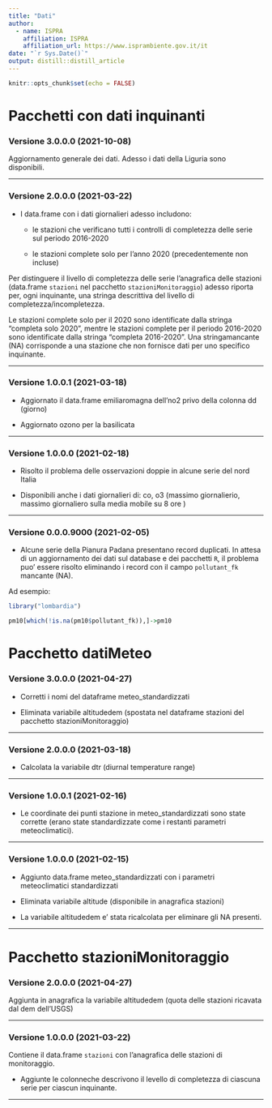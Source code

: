 ```yaml
---
title: "Dati"
author:
  - name: ISPRA 
    affiliation: ISPRA
    affiliation_url: https://www.isprambiente.gov.it/it
date: "`r Sys.Date()`"
output: distill::distill_article
---
```


```r
knitr::opts_chunk$set(echo = FALSE)
```

# Pacchetti con dati inquinanti

### Versione 3.0.0.0 (2021-10-08)

Aggiornamento generale dei dati. Adesso i dati della Liguria sono disponibili.

---

### Versione 2.0.0.0 (2021-03-22)

- I data.frame con i dati giornalieri adesso includono:

  - le stazioni che verificano tutti i controlli di completezza delle serie sul periodo 2016-2020
  
  - le stazioni complete solo per l'anno 2020 (precedentemente non incluse)
  
Per distinguere il livello di completezza delle serie l'anagrafica delle stazioni (data.frame `stazioni` nel pacchetto `stazioniMonitoraggio`) adesso riporta per, ogni inquinante, una stringa descrittiva del livello di completezza/incompletezza.

Le stazioni complete solo per il 2020 sono identificate dalla stringa "completa solo 2020", mentre le stazioni complete per il periodo 2016-2020 sono identificate dalla stringa "completa 2016-2020". Una stringamancante (NA) corrisponde a una stazione che non fornisce dati per uno specifico inquinante.

---

### Versione 1.0.0.1 (2021-03-18)

- Aggiornato il data.frame emiliaromagna dell'no2 privo della colonna dd (giorno)

- Aggiornato ozono per la basilicata

---

### Versione 1.0.0.0 (2021-02-18)

- Risolto il problema delle osservazioni doppie in alcune serie del nord Italia

- Disponibili anche i dati giornalieri di: co, o3 (massimo giornalierio, massimo giornaliero sulla media mobile su 8 ore )

---

### Versione 0.0.0.9000 (2021-02-05)

- Alcune serie della Pianura Padana presentano record duplicati. In attesa di un aggiornamento dei dati sul database e dei pacchetti `R`, il problema puo' essere risolto eliminando i record con il campo `pollutant_fk` mancante (NA).

Ad esempio:

```r
library("lombardia")

pm10[which(!is.na(pm10$pollutant_fk)),]->pm10

```

# Pacchetto datiMeteo

### Versione 3.0.0.0 (2021-04-27)

- Corretti i nomi del dataframe meteo_standardizzati

- Eliminata variabile altitudedem (spostata nel dataframe stazioni del pacchetto stazioniMonitoraggio)

---

### Versione 2.0.0.0 (2021-03-18)

- Calcolata la variabile dtr (diurnal temperature range)

---

### Versione 1.0.0.1 (2021-02-16)

- Le coordinate dei punti stazione in meteo_standardizzati sono state corrette (erano state standardizzate come i restanti parametri meteoclimatici).

---

### Versione 1.0.0.0 (2021-02-15)

- Aggiunto data.frame meteo_standardizzati con i parametri meteoclimatici standardizzati

- Eliminata variabile altitude (disponibile in anagrafica stazioni)

- La variabile altitudedem e' stata ricalcolata per eliminare gli NA presenti.

---

# Pacchetto stazioniMonitoraggio

### Versione 2.0.0.0 (2021-04-27)

Aggiunta in anagrafica la variabile altitudedem (quota delle stazioni ricavata dal dem dell'USGS)

---

### Versione 1.0.0.0 (2021-03-22)

Contiene il data.frame `stazioni` con l'anagrafica delle stazioni di monitoraggio.

- Aggiunte le colonneche descrivono il levello di completezza di ciascuna serie per ciascun inquinante.

---
